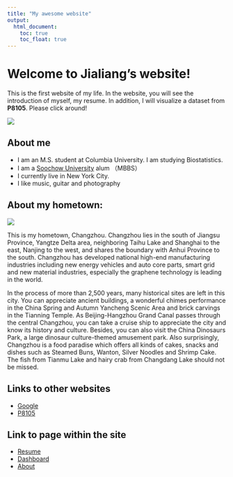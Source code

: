 ```yaml
---
title: "My awesome website"
output: 
  html_document:
    toc: true
    toc_float: true
---
```


# Welcome to Jialiang's website!

This is the first website of my life. In the website, you will see the introduction of myself, my resume. In addition, I will visualize a dataset from **P8105**. Please click around!

![](https://media.giphy.com/media/drXGoW1iudhKw/giphy.gif)


## About me

- I am an M.S. student at Columbia University. I am studying Biostatistics.
- I am a [Soochow University](https://en.wikipedia.org/wiki/Soochow_University_(Suzhou)) alum （MBBS）
- I currently live in New York City.
- I like music, guitar and photography


## About my hometown:

![](images/changzhou.jpg)\

This is my hometown, Changzhou. Changzhou lies in the south of Jiangsu Province, Yangtze Delta area, neighboring Taihu Lake and Shanghai to the east, Nanjing to the west, and shares the boundary with Anhui Province to the south. Changzhou has developed national high-end manufacturing industries including new energy vehicles and auto core parts, smart grid and new material industries, especially the graphene technology is leading in the world.

In the process of more than 2,500 years, many historical sites are left in this city. You can appreciate ancient buildings, a wonderful chimes performance in the China Spring and Autumn Yancheng Scenic Area and brick carvings in the Tianning Temple. As Beijing-Hangzhou Grand Canal passes through the central Changzhou, you can take a cruise ship to appreciate the city and know its history and culture. Besides, you can also visit the China Dinosaurs Park, a large dinosaur culture-themed amusement park. Also surprisingly, Changzhou is a food paradise which offers all kinds of cakes, snacks and dishes such as Steamed Buns, Wanton, Silver Noodles and Shrimp Cake. The fish from Tianmu Lake and hairy crab from Changdang Lake should not be missed.


## Links to other websites

* [Google](https://google.com)
* [P8105](https://p8105.com)


## Link to page within the site

- [Resume](resume.html)
- [Dashboard](dashboard.html)
- [About](about.html)
